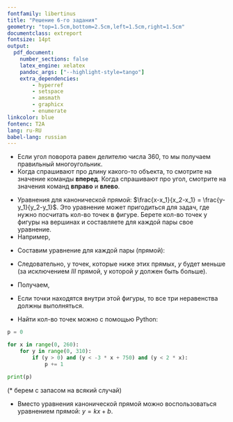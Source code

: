 ```yaml
---
fontfamily: libertinus
title: "Решение 6-го задания"
geometry: "top=1.5cm,bottom=2.5cm,left=1.5cm,right=1.5cm"
documentclass: extreport
fontsize: 14pt
output:
  pdf_document:
    number_sections: false
    latex_engine: xelatex
    pandoc_args: ["--highlight-style=tango"]
    extra_dependencies:
        - hyperref
        - setspace
        - amsmath
        - graphicx
        - enumerate
linkcolor: blue
fontenc: T2A
lang: ru-RU
babel-lang: russian
---
```

\tableofcontents

\chapter{Введение}
- Если угол поворота равен делителю числа 360, то мы получаем правильный многоугольник.
- Когда спрашивают про длину какого-то объекта, то смотрите на значение команды **вперед**. Когда спрашивают про угол, смотрите на значения команд **вправо** и **влево**.

\chapter{Примеры из задач}
\section{Находим кол-во точек в фигуре}
- Уравнения для канонической прямой: $\frac{x-x_1}{x_2-x_1} = \frac{y-y_1}{y_2-y_1}$. Это уравнение может пригодиться для задач, где нужно посчитать кол-во точек в фигуре. Берете кол-во точек у фигуры на вершинах и составляете для каждой пары свое уравнение.
- Например,

\begin{center}
\includegraphics[width=.6\linewidth]{../../data/drawing.jpg}
\end{center}

- Составим уравнение для каждой пары (прямой):
\begin{align*}
\text{I)} &\quad \frac{x - 0}{150 - 0} = \frac{y - 0}{300 - 0} \Rightarrow y = 2x \\
\text{II)} &\quad \frac{x - 150}{250 - 150} = \frac{y - 300}{0 - 300} \Rightarrow y = -3x + 750 \\
\text{III)} &\quad y=0
\end{align*}

- Следовательно, у точек, которые ниже этих прямых, $y$ будет меньше (за исключением $III$ прямой, у которой $y$ должен быть больше).
- Получаем,

\begin{center}
\includegraphics[width=.6\linewidth]{../../data/drawing2.png}
\end{center}

- Если точки находятся внутри этой фигуры, то все три неравенства должны выполняться.

- Найти кол-во точек можно с помощью Python:

```python
p = 0

for x in range(0, 260):
    for y in range(0, 310):
        if (y > 0) and (y < -3 * x + 750) and (y < 2 * x):
            p += 1

print(p)
```
(* берем с запасом на всякий случай)

- Вместо уравнения канонической прямой можно воспользоваться уравнением прямой: $y = kx + b$.
